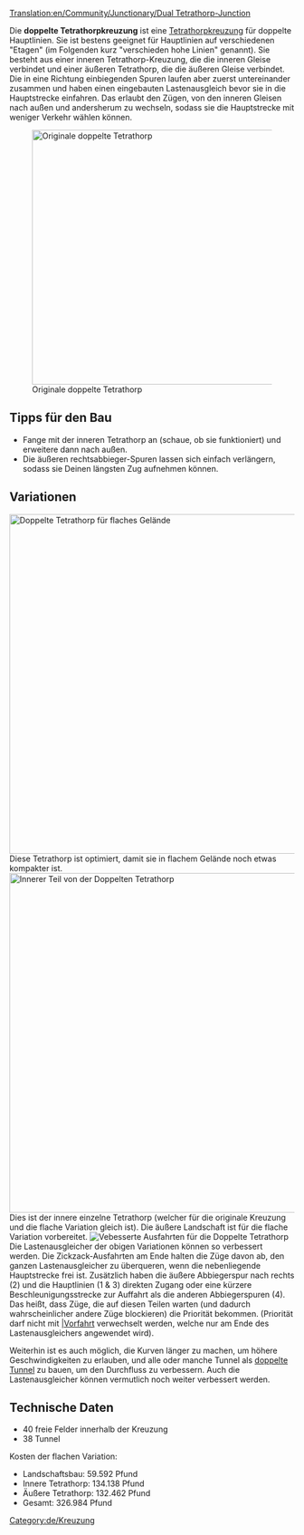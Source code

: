 [[Translation:en/Community/Junctionary/Dual Tetrathorp-Junction]]

{{de/Kreuzungsmenü}}
Die '''doppelte Tetrathorpkreuzung''' ist eine [[de/Community/Junctionary/Tetrathorp-Kreuzung|Tetrathorpkreuzung]] für doppelte Hauptlinien. Sie ist bestens geeignet für Hauptlinien auf verschiedenen "Etagen" (im Folgenden kurz "verschieden hohe Linien" genannt). Sie besteht aus einer inneren Tetrathorp-Kreuzung, die die inneren Gleise verbindet und einer äußeren Tetrathorp, die die äußeren Gleise verbindet. Die in eine Richtung einbiegenden Spuren laufen aber zuerst untereinander zusammen und haben einen eingebauten Lastenausgleich bevor sie in die Hauptstrecke einfahren. Das erlaubt den Zügen, von den inneren Gleisen nach außen und andersherum zu wechseln, sodass sie die Hauptstrecke mit weniger Verkehr wählen können.

[[File:en/Dual Ttj orig.png|none|thumb|450px|Originale doppelte Tetrathorp]]

{{de/Kreuzungskriterien|Etwa 330.000 Pfund|3|1|0|1,5|1|1|1|1|0|0|0||Ausgefallene Züge beeinflussen nur die
eine Strecke.|
* Kann viele Züge gleichzeitig handhaben.
* Benötigt den [[de/Hangbau|Hangbau]] Patch an.
* Klar strukturiert, daher vermutlich einfacher zu merken und bauen als ähnlich große Kreuzungen.
* Modulares Design: Man kann die inneren Gleise zuerst bauen, mit ein wenig mehr Platz als bei der normalen [[de/Community/Junctionary/Tetrathorp-Kreuzung|Tetrathorp-Kreuzung]], und die äußeren Gleise erst später bauen.
}}

==Tipps für den Bau==
* Fange mit der inneren Tetrathorp an (schaue, ob sie funktioniert) und erweitere dann nach außen.
* Die äußeren rechtsabbieger-Spuren lassen sich einfach verlängern, sodass sie Deinen längsten Zug aufnehmen können.

==Variationen==
[[File:en/Dual Ttj flat.png|none|thumb|600px|Doppelte Tetrathorp für flaches Gelände]]
Diese Tetrathorp ist optimiert, damit sie in flachem Gelände noch etwas kompakter ist.
[[File:en/Dual Ttj part.png|none|thumb|600px|Innerer Teil von der Doppelten Tetrathorp]]
Dies ist der innere einzelne Tetrathorp (welcher für die originale Kreuzung und die flache Variation gleich ist). Die äußere Landschaft ist für die flache Variation vorbereitet.
[[File:en/Dual Ttj exits.png|none|frame|Vebesserte Ausfahrten für die Doppelte Tetrathorp]]
Die Lastenausgleicher der obigen Variationen können so verbessert werden. Die Zickzack-Ausfahrten am Ende halten die Züge davon ab, den ganzen Lastenausgleicher zu überqueren, wenn die nebenliegende Hauptstrecke frei ist. Zusätzlich haben die äußere Abbiegerspur nach rechts (2) und die Hauptlinien (1 & 3) direkten Zugang oder eine kürzere Beschleunigungsstrecke zur Auffahrt als die anderen Abbiegerspuren (4). Das heißt, dass Züge, die auf diesen Teilen warten (und dadurch wahrscheinlicher andere Züge blockieren) die Priorität bekommen. (Priorität darf nicht mit [[de/Vorfahrtszusammenführung||Vorfahrt]] verwechselt werden, welche nur am Ende des Lastenausgleichers angewendet wird).

Weiterhin ist es auch möglich, die Kurven länger zu machen, um höhere Geschwindigkeiten zu erlauben, und alle oder manche Tunnel als [[de/Community/Junctionary/Doppelte Tunnel|doppelte Tunnel]] zu bauen, um den Durchfluss zu verbessern. Auch die Lastenausgleicher können vermutlich noch weiter verbessert werden.

==Technische Daten==
* 40 freie Felder innerhalb der Kreuzung
* 38 Tunnel
Kosten der flachen Variation:
* Landschaftsbau: 59.592 Pfund
* Innere Tetrathorp: 134.138 Pfund
* Äußere Tetrathorp: 132.462 Pfund
* Gesamt: 326.984 Pfund

[[Category:de/Kreuzung]]